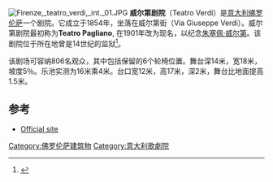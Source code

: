 [[File:Firenze,_teatro_verdi,_int._01.JPG|thumb]]
'''威尔第剧院'''（Teatro Verdi）是[[意大利|意大利]][[佛罗伦萨|佛罗伦萨]]一个剧院。它成立于1854年，坐落在威尔第街（Via Giuseppe Verdi）。威尔第剧院最初称为'''Teatro Pagliano''', 在1901年改为现名，以纪念[[朱塞佩·威尔第|朱塞佩·威尔第]]。该剧院位于所在地曾是14世纪的监狱<ref>{{Cite web |url=http://www.florenceholidays.com/florence-vacation-theaters-teatro_verdi.html |title=Florence holidays |access-date=2016-09-11 |archive-date=2016-10-12 |archive-url=https://web.archive.org/web/20161012140839/http://www.florenceholidays.com/florence-vacation-theaters-teatro_verdi.html |dead-url=no }}</ref>。

该剧场可容纳806名观众，其中包括保留的6个轮椅位置。舞台深14米，宽18米，坡度5％。乐池实测为16米乘4米。台口宽12米，高17米，深2米，舞台比地面提高1.5米。

==参考==
{{Reflist}}
*[http://www.teatroverdifirenze.it/ Official site]{{Wayback|url=http://www.teatroverdifirenze.it/ |date=20090401091607 }}
{{coord|43|46|11.82|N|11|15|39.68|E|type:landmark|display=title}}
{{佛罗伦萨地标}}
[[Category:佛罗伦萨建筑物|Category:佛罗伦萨建筑物]]
[[Category:意大利歌劇院|Category:意大利歌劇院]]